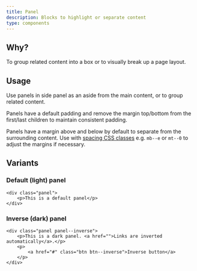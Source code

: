 ```yaml
---
title: Panel
description: Blocks to highlight or separate content
type: components
---
```


## Why?

To group related content into a box or to visually break up a page layout.

## Usage

Use panels in side panel as an aside from the main content, or to group related content.

Panels have a default padding and remove the margin top/bottom from the first/last children to maintain consistent padding.

Panels have a margin above and below by default to separate from the surrounding content. Use with <a href="{{ site.baseurl }}{% link foundations/spacing.md %}#css-classes">spacing CSS classes</a> e.g. `mb--e` or `mt--0` to adjust the margins if necessary.

## Variants

### Default (light) panel

```
<div class="panel">
    <p>This is a default panel</p>
</div>
```

### Inverse (dark) panel

```
<div class="panel panel--inverse">
    <p>This is a dark panel. <a href="">Links are inverted automatically</a>.</p>
    <p>
        <a href="#" class="btn btn--inverse">Inverse button</a>
    </p>
</div>
```
